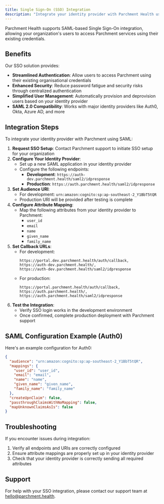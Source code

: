 ```yaml
---
title: Single Sign-On (SSO) Integration
description: "Integrate your identity provider with Parchment Health using SAML 2.0"
---
```


Parchment Health supports SAML-based Single Sign-On integration, allowing your organization's users to access Parchment services using their existing credentials.

## Benefits

Our SSO solution provides:

- **Streamlined Authentication**: Allow users to access Parchment using their existing organisational credentials
- **Enhanced Security**: Reduce password fatigue and security risks through centralized authentication
- **Simplified User Management**: Automatically provision and deprovision users based on your identity provider
- **SAML 2.0 Compatibility**: Works with major identity providers like Auth0, Okta, Azure AD, and more

## Integration Steps

To integrate your identity provider with Parchment using SAML:

1. **Request SSO Setup**: Contact Parchment support to initiate SSO setup for your organization
2. **Configure Your Identity Provider**:
   - Set up a new SAML application in your identity provider
   - Configure the following endpoints:
     - **Development**: `https://auth-dev.parchment.health/saml2/idpresponse`
     - **Production**: `https://auth.parchment.health/saml2/idpresponse`
3. **Set Audience URI**:
   - For development: `urn:amazon:cognito:sp:ap-southeast-2_Y1BbT5tQR`
   - Production URI will be provided after testing is complete
4. **Configure Attribute Mapping**:
   - Map the following attributes from your identity provider to Parchment:
     - `user_id`
     - `email`
     - `name`
     - `given_name`
     - `family_name`
5. **Set Callback URLs**:
   - For development:
     ```
     https://portal.dev.parchment.health/auth/callback,
     https://auth-dev.parchment.health/,
     https://auth-dev.parchment.health/saml2/idpresponse
     ```
   - For production:
     ```
     https://portal.parchment.health/auth/callback,
     https://auth.parchment.health/,
     https://auth.parchment.health/saml2/idpresponse
     ```
6. **Test the Integration**:
   - Verify SSO login works in the development environment
   - Once confirmed, complete production deployment with Parchment support

## SAML Configuration Example (Auth0)

Here's an example configuration for Auth0:

```json
{
  "audience": "urn:amazon:cognito:sp:ap-southeast-2_Y1BbT5tQR",
  "mappings": {
    "user_id": "user_id",
    "email": "email",
    "name": "name",
    "given_name": "given_name",
    "family_name": "family_name"
  },
  "createUpnClaim": false,
  "passthroughClaimsWithNoMapping": false,
  "mapUnknownClaimsAsIs": false
}
```

## Troubleshooting

If you encounter issues during integration:

1. Verify all endpoints and URIs are correctly configured
2. Ensure attribute mappings are properly set up in your identity provider
3. Check that your identity provider is correctly sending all required attributes

## Support

For help with your SSO integration, please contact our support team at [hello@parchment.health](mailto:hello@parchment.health).
